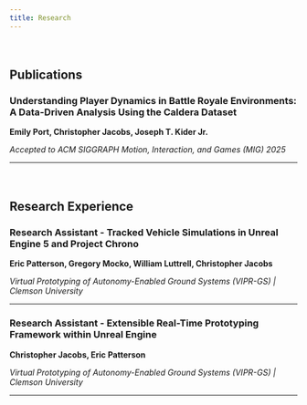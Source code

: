 ```yaml
---
title: Research
---
```

<div style="margin-bottom: 4rem;"></div>


## Publications

### Understanding Player Dynamics in Battle Royale Environments: A Data-Driven Analysis Using the Caldera Dataset
**Emily Port, Christopher Jacobs, Joseph T. Kider Jr.**

*Accepted to ACM SIGGRAPH Motion, Interaction, and Games (MIG) 2025*

---

<div style="margin-bottom: 4rem;"></div>

## Research Experience


### Research Assistant - Tracked Vehicle Simulations in Unreal Engine 5 and Project Chrono
**Eric Patterson, Gregory Mocko, William Luttrell, Christopher Jacobs**

*Virtual Prototyping of Autonomy-Enabled Ground Systems (VIPR-GS) | Clemson University*

---

### Research Assistant - Extensible Real-Time Prototyping Framework within Unreal Engine
**Christopher Jacobs, Eric Patterson**

*Virtual Prototyping of Autonomy-Enabled Ground Systems (VIPR-GS) | Clemson University*

--- 